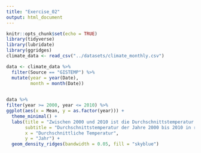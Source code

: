 ```yaml
---
title: "Exercise_02"
output: html_document
---
```


```r
knitr::opts_chunk$set(echo = TRUE)
library(tidyverse)
library(lubridate)
library(ggridges)
climate_data <- read_csv("../datasets/climate_monthly.csv")
```


```r
data <- climate_data %>% 
  filter(Source == "GISTEMP") %>% 
  mutate(year = year(Date),
         month = month(Date)) 
 

```


```r
data %>%
filter(year >= 2000, year <= 2010) %>%
ggplot(aes(x = Mean, y = as.factor(year))) +
  theme_minimal() +
  labs(title = "Zwischen 2000 und 2010 ist die Durchschnittstemperatur gestiegen", 
       subtitle = "Durchschnittstemperatur der Jahre 2000 bis 2010 in ridgelines",
       x = "Durchschnittliche Temperatur",
       y = "Jahr") +
  geom_density_ridges(bandwidth = 0.05, fill = "skyblue")
```

